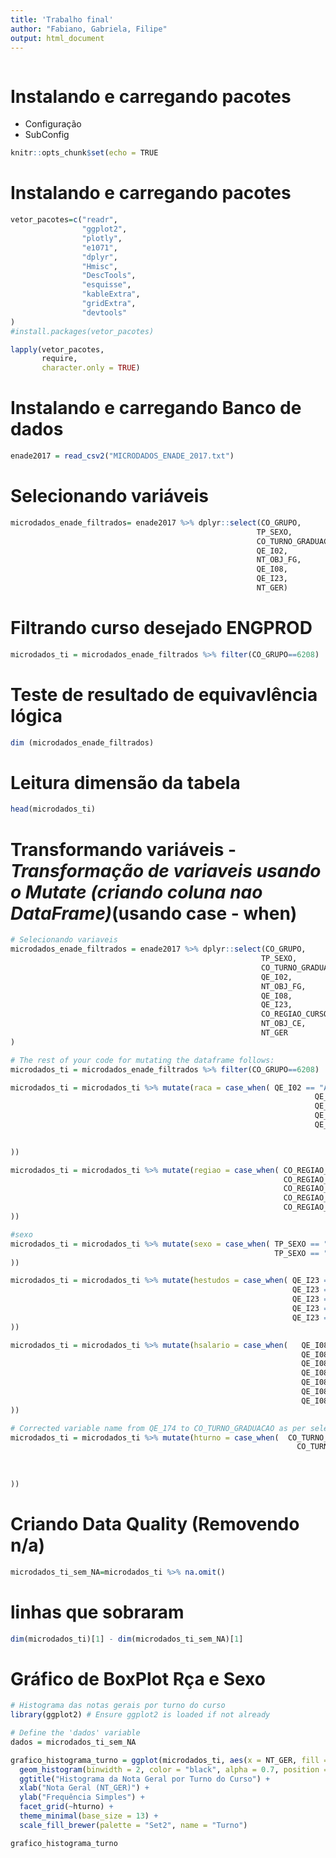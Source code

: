 ---
title: 'Trabalho final'
author: "Fabiano, Gabriela, Filipe"
output: html_document
---

```{r echo=TRUE, message=TRUE, warning=TRUE}

```

# Instalando e carregando pacotes

-   Configuração
-   SubConfig

```{r setup, include=FALSE}
knitr::opts_chunk$set(echo = TRUE
```

# Instalando e carregando pacotes

```{r}
vetor_pacotes=c("readr",
                "ggplot2",
                "plotly",
                "e1071",
                "dplyr",
                "Hmisc",
                "DescTools",
                "esquisse",
                "kableExtra",
                "gridExtra",
                "devtools"
)
#install.packages(vetor_pacotes)

lapply(vetor_pacotes,
       require,
       character.only = TRUE)
```

# Instalando e carregando Banco de dados

```{r}
enade2017 = read_csv2("MICRODADOS_ENADE_2017.txt")
```

# Selecionando variáveis

```{r}
microdados_enade_filtrados= enade2017 %>% dplyr::select(CO_GRUPO,
                                                       TP_SEXO,
                                                       CO_TURNO_GRADUACAO,
                                                       QE_I02,
                                                       NT_OBJ_FG,
                                                       QE_I08,
                                                       QE_I23,
                                                       NT_GER)
```

# Filtrando curso desejado ENGPROD

```{r}
microdados_ti = microdados_enade_filtrados %>% filter(CO_GRUPO==6208)
```

# Teste de resultado de equivavlência lógica

```{r}
dim (microdados_enade_filtrados)
```

# Leitura dimensão da tabela

```{r}
head(microdados_ti)
```

# Transformando variáveis - *Transformação de variaveis usando o Mutate (criando coluna nao DataFrame)*(usando case - when)

```{r}
# Selecionando variaveis
microdados_enade_filtrados = enade2017 %>% dplyr::select(CO_GRUPO,
                                                        TP_SEXO,
                                                        CO_TURNO_GRADUACAO,
                                                        QE_I02,
                                                        NT_OBJ_FG,
                                                        QE_I08,
                                                        QE_I23,
                                                        CO_REGIAO_CURSO,
                                                        NT_OBJ_CE,
                                                        NT_GER
)

# The rest of your code for mutating the dataframe follows:
microdados_ti = microdados_enade_filtrados %>% filter(CO_GRUPO==6208)

microdados_ti = microdados_ti %>% mutate(raca = case_when( QE_I02 == "A" ~ "Branca",
                                                                    QE_I02 == "B" ~ "Preta",
                                                                    QE_I02 == "C" ~ "Amarela",
                                                                    QE_I02 == "D" ~ "Parda",
                                                                    QE_I02 == "E" ~ "Indígena",
														                                  			QE_I02 == "E" ~ "Não quero declarar"

))

microdados_ti = microdados_ti %>% mutate(regiao = case_when( CO_REGIAO_CURSO == 1 ~ "Norte",
                                                             CO_REGIAO_CURSO == 2 ~ "Nordeste",
                                                             CO_REGIAO_CURSO == 3 ~ "Sudeste",
                                                             CO_REGIAO_CURSO == 4 ~ "Sul",
                                                             CO_REGIAO_CURSO == 5 ~ "Centro-Oeste"
))

#sexo
microdados_ti = microdados_ti %>% mutate(sexo = case_when( TP_SEXO == "M" ~ "Masculino",
                                                           TP_SEXO == "F" ~ "Feminino"
))

microdados_ti = microdados_ti %>% mutate(hestudos = case_when( QE_I23 == "A" ~ "Nenhuma, apenas assisto as aulas",
                                                               QE_I23 == "B" ~ "De uma a três",
                                                               QE_I23 == "C" ~ "De quatro a sete",
                                                               QE_I23 == "D" ~ "De oito a doze",
                                                               QE_I23 == "E" ~ "Mais de doze"
))

microdados_ti = microdados_ti %>% mutate(hsalario = case_when(   QE_I08 == "A" ~ "Até 1,5 salário mínimo (até R$ 1.405,50)",
                                                                 QE_I08 == "B" ~ "De 1,5 a 3 salários mínimos (R$ 1.405,51 a R$ 2.811,00)",
                                                                 QE_I08 == "C" ~ "De 3 a 4,5 salários mínimos (R$ 2.811,01 a R$ 4.216,50)",
                                                                 QE_I08 == "D" ~ "De 4,5 a 6 salários mínimos (R$ 4.216,51 a R$ 5.622,00)",
                                                                 QE_I08 == "E" ~ "De 6 a 10 salários mínimos (R$ 5.622,01 a R$ 9.370,00)",
                                                                 QE_I08 == "F" ~ "De 10 a 30 salários mínimos (R$ 9.370,01 a R$ 28.110,00)",
                                                                 QE_I08 == "G" ~ "Acima de 30 salários mínimos (mais de R$ 28.110,00)"
))

# Corrected variable name from QE_174 to CO_TURNO_GRADUACAO as per selected columns
microdados_ti = microdados_ti %>% mutate(hturno = case_when(  CO_TURNO_GRADUACAO == 1 ~ "Matutino",
                                                                CO_TURNO_GRADUACAO == 2 ~ "Vespertino",
                         									                    	CO_TURNO_GRADUACAO == 3 ~ "Noturno",
															                                  CO_TURNO_GRADUACAO == 4 ~ "Integral",
														                                		CO_TURNO_GRADUACAO == 5 ~ "Não realizei estágio curricular obrigatório"
))
```

# Criando Data Quality (Removendo n/a)

```{r}
microdados_ti_sem_NA=microdados_ti %>% na.omit()

```

# linhas que sobraram

```{r}
dim(microdados_ti)[1] - dim(microdados_ti_sem_NA)[1]
```

# Gráfico de BoxPlot Rça e Sexo

```{r}
# Histograma das notas gerais por turno do curso
library(ggplot2) # Ensure ggplot2 is loaded if not already

# Define the 'dados' variable
dados = microdados_ti_sem_NA

grafico_histograma_turno = ggplot(microdados_ti, aes(x = NT_GER, fill = hturno)) +
  geom_histogram(binwidth = 2, color = "black", alpha = 0.7, position = "identity") +
  ggtitle("Histograma da Nota Geral por Turno do Curso") +
  xlab("Nota Geral (NT_GER)") +
  ylab("Frequência Simples") +
  facet_grid(~hturno) +
  theme_minimal(base_size = 13) +
  scale_fill_brewer(palette = "Set2", name = "Turno")

grafico_histograma_turno
```
